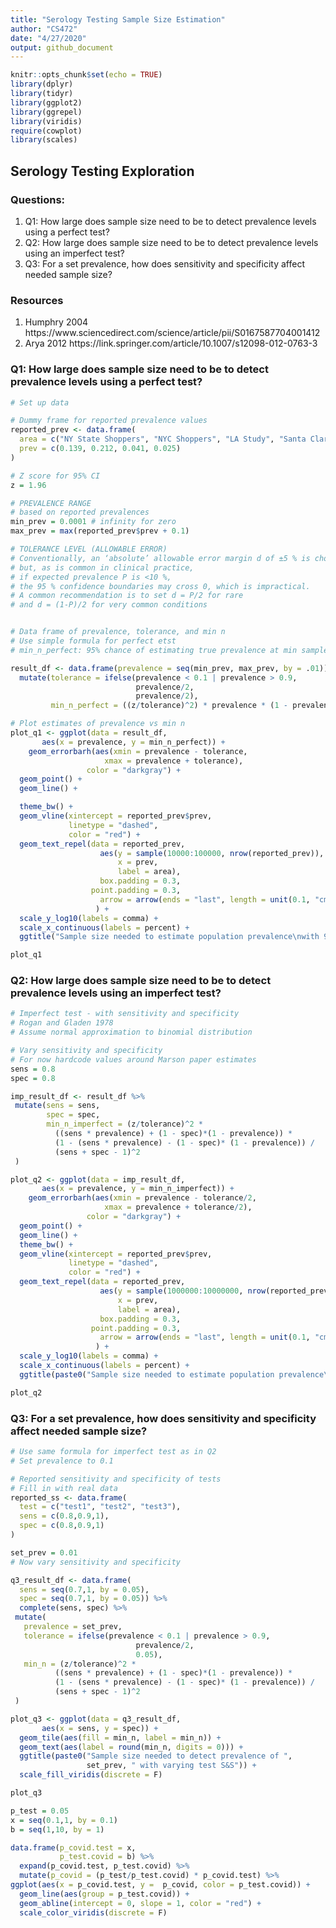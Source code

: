 ```yaml
---
title: "Serology Testing Sample Size Estimation"
author: "CS472"
date: "4/27/2020"
output: github_document
---
```


```r
knitr::opts_chunk$set(echo = TRUE)
library(dplyr)
library(tidyr)
library(ggplot2)
library(ggrepel)
library(viridis)
require(cowplot)
library(scales)
```

## Serology Testing Exploration

### Questions:
1. Q1: How large does sample size need to be to detect prevalence levels using a perfect test?
2. Q2: How large does sample size need to be to detect prevalence levels using an imperfect test?
3. Q3: For a set prevalence, how does sensitivity and specificity affect needed sample size?


### Resources
1. Humphry 2004 https://www.sciencedirect.com/science/article/pii/S0167587704001412
2. Arya 2012 https://link.springer.com/article/10.1007/s12098-012-0763-3


### Q1: How large does sample size need to be to detect prevalence levels using a perfect test?

```r

# Set up data

# Dummy frame for reported prevalence values
reported_prev <- data.frame(
  area = c("NY State Shoppers", "NYC Shoppers", "LA Study", "Santa Clara Study"),
  prev = c(0.139, 0.212, 0.041, 0.025)
)

# Z score for 95% CI
z = 1.96

# PREVALENCE RANGE 
# based on reported prevalences
min_prev = 0.0001 # infinity for zero
max_prev = max(reported_prev$prev + 0.1)

# TOLERANCE LEVEL (ALLOWABLE ERROR)
# Conventionally, an ‘absolute’ allowable error margin d of ±5 % is chosen, 
# but, as is common in clinical practice, 
# if expected prevalence P is <10 %, 
# the 95 % confidence boundaries may cross 0, which is impractical.
# A common recommendation is to set d = P/2 for rare 
# and d = (1-P)/2 for very common conditions


# Data frame of prevalence, tolerance, and min n
# Use simple formula for perfect etst
# min_n_perfect: 95% chance of estimating true prevalence at min sample size

result_df <- data.frame(prevalence = seq(min_prev, max_prev, by = .01)) %>%
  mutate(tolerance = ifelse(prevalence < 0.1 | prevalence > 0.9,
                            prevalence/2,
                            prevalence/2),
         min_n_perfect = ((z/tolerance)^2) * prevalence * (1 - prevalence))

# Plot estimates of prevalence vs min n
plot_q1 <- ggplot(data = result_df, 
       aes(x = prevalence, y = min_n_perfect)) +
    geom_errorbarh(aes(xmin = prevalence - tolerance, 
                     xmax = prevalence + tolerance),
                 color = "darkgray") +
  geom_point() +
  geom_line() +

  theme_bw() +
  geom_vline(xintercept = reported_prev$prev, 
             linetype = "dashed", 
             color = "red") +
  geom_text_repel(data = reported_prev,
                    aes(y = sample(10000:100000, nrow(reported_prev)),
                        x = prev,
                        label = area),
                    box.padding = 0.3,
                  point.padding = 0.3,
                    arrow = arrow(ends = "last", length = unit(0.1, "cm"))
                   ) +
  scale_y_log10(labels = comma) +
  scale_x_continuous(labels = percent) +
  ggtitle("Sample size needed to estimate population prevalence\nwith 95% confidence of being within tolerance using a perfect test")

plot_q1

```

### Q2: How large does sample size need to be to detect prevalence levels using an imperfect test?

```r

# Imperfect test - with sensitivity and specificity
# Rogan and Gladen 1978
# Assume normal approximation to binomial distribution

# Vary sensitivity and specificity
# For now hardcode values around Marson paper estimates
sens = 0.8
spec = 0.8

imp_result_df <- result_df %>%
 mutate(sens = sens,
        spec = spec,
        min_n_imperfect = (z/tolerance)^2 * 
          ((sens * prevalence) + (1 - spec)*(1 - prevalence)) * 
          (1 - (sens * prevalence) - (1 - spec)* (1 - prevalence)) / 
          (sens + spec - 1)^2
 )

plot_q2 <- ggplot(data = imp_result_df, 
       aes(x = prevalence, y = min_n_imperfect)) +
    geom_errorbarh(aes(xmin = prevalence - tolerance/2, 
                     xmax = prevalence + tolerance/2),
                 color = "darkgray") +
  geom_point() +
  geom_line() +
  theme_bw() +
  geom_vline(xintercept = reported_prev$prev, 
             linetype = "dashed", 
             color = "red") +
  geom_text_repel(data = reported_prev,
                    aes(y = sample(1000000:10000000, nrow(reported_prev)),
                        x = prev,
                        label = area),
                    box.padding = 0.3,
                  point.padding = 0.3,
                    arrow = arrow(ends = "last", length = unit(0.1, "cm"))
                   ) +
  scale_y_log10(labels = comma) +
  scale_x_continuous(labels = percent) +
  ggtitle(paste0("Sample size needed to estimate population prevalence\nwith 95% confidence of being within tolerance\nusing an imperfect test: Sensitivity = ", sens, " Specificity = ", spec))

plot_q2


```




### Q3: For a set prevalence, how does sensitivity and specificity affect needed sample size?

```r

# Use same formula for imperfect test as in Q2
# Set prevalence to 0.1 

# Reported sensitivity and specificity of tests
# Fill in with real data
reported_ss <- data.frame(
  test = c("test1", "test2", "test3"),
  sens = c(0.8,0.9,1),
  spec = c(0.8,0.9,1)
)

set_prev = 0.01
# Now vary sensitivity and specificity

q3_result_df <- data.frame(
  sens = seq(0.7,1, by = 0.05),
  spec = seq(0.7,1, by = 0.05)) %>%
  complete(sens, spec) %>%
 mutate(
   prevalence = set_prev,
   tolerance = ifelse(prevalence < 0.1 | prevalence > 0.9,
                            prevalence/2,
                            0.05),
   min_n = (z/tolerance)^2 * 
          ((sens * prevalence) + (1 - spec)*(1 - prevalence)) * 
          (1 - (sens * prevalence) - (1 - spec)* (1 - prevalence)) / 
          (sens + spec - 1)^2
 )

plot_q3 <- ggplot(data = q3_result_df, 
       aes(x = sens, y = spec)) +
  geom_tile(aes(fill = min_n, label = min_n)) +
  geom_text(aes(label = round(min_n, digits = 0))) +
  ggtitle(paste0("Sample size needed to detect prevalence of ", 
                 set_prev, " with varying test S&S")) +
  scale_fill_viridis(discrete = F)

plot_q3


```




```r

p_test = 0.05
x = seq(0.1,1, by = 0.1)
b = seq(1,10, by = 1)

data.frame(p_covid.test = x,
           p_test.covid = b) %>%
  expand(p_covid.test, p_test.covid) %>%
  mutate(p_covid = (p_test/p_test.covid) * p_covid.test) %>%
ggplot(aes(x = p_covid.test, y =  p_covid, color = p_test.covid)) +
  geom_line(aes(group = p_test.covid)) +
  geom_abline(intercept = 0, slope = 1, color = "red") +
  scale_color_viridis(discrete = F)



```

